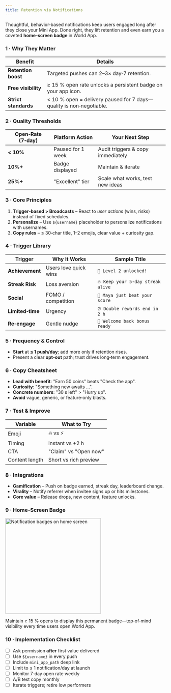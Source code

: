 ```yaml
---
title: Retention via Notifications
---
```


Thoughtful, behavior‑based notifications keep users engaged long after they close your Mini App. Done right, they lift retention and even earn you a coveted **home‑screen badge** in World App.

### 1 · Why They Matter

| Benefit              | Details                                                              |
| -------------------- | -------------------------------------------------------------------- |
| **Retention boost**  | Targeted pushes can 2–3× day‑7 retention.                            |
| **Free visibility**  | ≥ 15 % open rate unlocks a persistent badge on your app icon.        |
| **Strict standards** | < 10 % open = delivery paused for 7 days—quality is non‑negotiable. |

### 2 · Quality Thresholds

| Open‑Rate (7‑day) | Platform Action   | Your Next Step                    |
| ----------------- | ----------------- | --------------------------------- |
| **< 10%**        | Paused for 1 week | Audit triggers & copy immediately |
| **10%+**          | Badge displayed   | Maintain & iterate                |
| **25%+**          | "Excellent" tier  | Scale what works, test new ideas  |

### 3 · Core Principles

1. **Trigger‑based > Broadcasts** – React to _user actions_ (wins, risks) instead of fixed schedules.
2. **Personalize** – Use `${username}` placeholder to personalize notifications with usernames.
3. **Copy rules** – ≤ 30‑char title, 1–2 emojis, clear value + curiosity gap.

### 4 · Trigger Library

| Trigger          | Why It Works          | Sample Title                      |
| ---------------- | --------------------- | --------------------------------- |
| **Achievement**  | Users love quick wins | `🎉 Level 2 unlocked!`            |
| **Streak Risk**  | Loss aversion         | `🔥 Keep your 5‑day streak alive` |
| **Social**       | FOMO / competition    | `👀 Maya just beat your score`    |
| **Limited‑time** | Urgency               | `⏰ Double rewards end in 2 h`    |
| **Re‑engage**    | Gentle nudge          | `🚀 Welcome back bonus ready`     |

### 5 · Frequency & Control

- **Start** at **≤ 1 push/day**; add more only if retention rises.
- Present a clear **opt‑out** path; trust drives long‑term engagement.

### 6 · Copy Cheatsheet

- **Lead with benefit**: "Earn 50 coins" beats "Check the app".
- **Curiosity**: "Something new awaits …".
- **Concrete numbers**: "30 s left" > "Hurry up".
- **Avoid** vague, generic, or feature‑only blasts.

### 7 · Test & Improve

| Variable       | What to Try           |
| -------------- | --------------------- |
| Emoji          | 🔥 vs ⚡              |
| Timing         | Instant vs +2 h       |
| CTA            | "Claim" vs "Open now" |
| Content length | Short vs rich preview |

### 8 · Integrations

- **Gamification** – Push on badge earned, streak day, leaderboard change.
- **Virality** – Notify referrer when invitee signs up or hits milestones.
- **Core value** – Release drops, new content, feature unlocks.

### 9 · Home‑Screen Badge

<img src="/images/docs/mini-apps/notifications/notification-badges.jpg" alt="Notification badges on home screen" width="300" />

Maintain ≥ 15 % opens to display this permanent badge—top‑of‑mind visibility every time users open World App.

### 10 · Implementation Checklist

- [ ] Ask permission **after** first value delivered
- [ ] Use `${username}` in every push
- [ ] Include `mini_app_path` deep link
- [ ] Limit to ≤ 1 notification/day at launch
- [ ] Monitor 7‑day open rate weekly
- [ ] A/B test copy monthly
- [ ] Iterate triggers; retire low performers